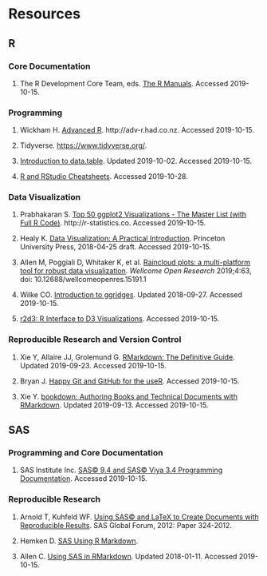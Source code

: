 # Resources

## R

### Core Documentation

1. The R Development Core Team, eds. [The R Manuals](https://cran.r-project.org/manuals.html). Accessed 2019-10-15.

### Programming

1. Wickham H. [Advanced R](http://adv-r.had.co.nz/). http://adv-r.had.co.nz. Accessed 2019-10-15.

1. Tidyverse. [https://www.tidyverse.org/]().

1. [Introduction to data.table](https://cran.r-project.org/web/packages/data.table/vignettes/datatable-intro.html). Updated 2019-10-02. Accessed 2019-10-15.

1. [R and RStudio Cheatsheets](https://rstudio.com/resources/cheatsheets/). Accessed 2019-10-28.

### Data Visualization

1. Prabhakaran S. [Top 50 ggplot2 Visualizations - The Master List (with Full R Code)](http://r-statistics.co/Top50-Ggplot2-Visualizations-MasterList-R-Code.html). http://r-statistics.co. Accessed 2019-10-15.

1. Healy K. [Data Visualization: A Practical Introduction](https://socviz.co/). Princeton University Press, 2018-04-25 draft. Accessed 2019-10-15.

1. Allen M, Poggiali D, Whitaker K, et al. [Raincloud plots: a multi-platform tool for robust data visualization](https://wellcomeopenresearch.org/articles/4-63/v1). _Wellcome Open Research_ 2019;4:63, doi: 10.12688/wellcomeopenres.15191.1

1. Wilke CO. [Introduction to ggridges](https://cran.r-project.org/web/packages/ggridges/vignettes/introduction.html). Updated 2018-09-27. Accessed 2019-10-15.

1. [r2d3: R Interface to D3 Visualizations](https://rstudio.github.io/r2d3/articles/introduction.html). Accessed 2019-10-15.

### Reproducible Research and Version Control

1. Xie Y, Allaire JJ, Grolemund G. [RMarkdown: The Definitive Guide](https://bookdown.org/yihui/rmarkdown/). Updated 2019-09-23. Accessed 2019-10-15.

1. Bryan J. [Happy Git and GitHub for the useR](https://happygitwithr.com/). Accessed 2019-10-15.

1. Xie Y. [bookdown: Authoring Books and Technical Documents with RMarkdown](https://bookdown.org/yihui/bookdown/). Updated 2019-09-13. Accessed 2019-10-15.


## SAS

### Programming and Core Documentation

1. SAS Institute Inc. [SAS&copy; 9.4 and SAS&copy; Viya 3.4 Programming Documentation](https://go.documentation.sas.com/?cdcId=pgmsascdc&cdcVersion=9.4_3.4&docsetId=pgmsashome&docsetTarget=home.htm&locale=en). Accessed 2019-10-15.

### Reproducible Research

1. Arnold T, Kuhfeld WF. [Using SAS&copy; and LaTeX to Create Documents with Reproducible Results](https://support.sas.com/rnd/app/stat/papers/abstracts/324-2012.html). SAS Global Forum, 2012: Paper 324-2012.

1. Hemken D. [SAS Using R Markdown](https://www.ssc.wisc.edu/~hemken/SASworkshops/Markdown/SASmarkdown.html).

1. Allen C. [Using SAS in RMarkdown](https://carter-allen.github.io/SASmarkdown.html). Updated 2018-01-11. Accessed 2019-10-15.
